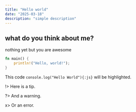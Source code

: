 ```yaml
---
title: "Hello world"
date: "2025-03-18"
description: "simple description"
---
```


## what do you think about me?

nothing yet but you are awesome

```rs title="/src/app/fetchMovie.js" {2}
fn main() {
    println!("Hello, world!");
}
```

This code `console.log("Hello World"){:js}` will be highlighted.

!> Here is a tip.

?> And a warning.

x> Or an error.
